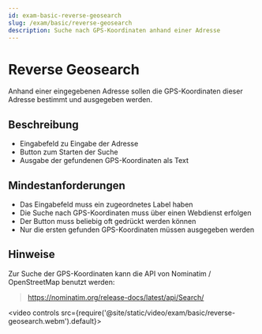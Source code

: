 ```yaml
---
id: exam-basic-reverse-geosearch
slug: /exam/basic/reverse-geosearch
description: Suche nach GPS-Koordinaten anhand einer Adresse
---
```


# Reverse Geosearch

Anhand einer eingegebenen Adresse sollen die GPS-Koordinaten dieser Adresse
bestimmt und ausgegeben werden.

## Beschreibung

* Eingabefeld zu Eingabe der Adresse
* Button zum Starten der Suche
* Ausgabe der gefundenen GPS-Koordinaten als Text

## Mindestanforderungen

* Das Eingabefeld muss ein zugeordnetes Label haben
* Die Suche nach GPS-Koordinaten muss über einen Webdienst erfolgen
* Der Button muss beliebig oft gedrückt werden können
* Nur die ersten gefunden GPS-Koordinaten müssen ausgegeben werden

## Hinweise

Zur Suche der GPS-Koordinaten kann die API von Nominatim / OpenStreetMap 
benutzt werden:

> https://nominatim.org/release-docs/latest/api/Search/

<video controls src={require('@site/static/video/exam/basic/reverse-geosearch.webm').default}></video>